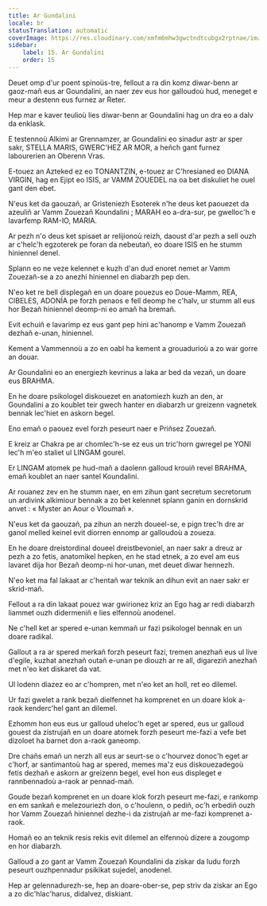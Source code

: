 ```yaml
---
title: Ar Gundalini
locale: br
statusTranslation: automatic
coverImage: https://res.cloudinary.com/xmfm6mhw3gwctndtcubgx2rptnae/image/upload/v1741354419/small_cover_la_gran_rebelion_28716e29d2.webp
sidebar:
    label: 15. Ar Gundalini
    order: 15
---
```

Deuet omp d'ur poent spinoüs-tre, fellout a ra din komz diwar-benn ar gaoz-mañ eus ar Goundalini, an naer zev eus hor galloudoù hud, meneget e meur a destenn eus furnez ar Reter.

Hep mar e kaver teulioù lies diwar-benn ar Goundalini hag un dra eo a dalv da enklask.

E testennoù Alkimi ar Grennamzer, ar Goundalini eo sinadur astr ar sper sakr, STELLA MARIS, GWERC'HEZ AR MOR, a heñch gant furnez labourerien an Oberenn Vras.

E-touez an Azteked ez eo TONANTZIN, e-touez ar C'hresianed eo DIANA VIRGIN, hag en Ejipt eo ISIS, ar VAMM ZOUEDEL na oa bet diskuliet he ouel gant den ebet.

N'eus ket da gaouzañ, ar Gristeniezh Esoterek n'he deus ket paouezet da azeuliñ ar Vamm Zouezañ Koundalini ; MARAH eo a-dra-sur, pe gwelloc'h e lavarfemp RAM-IO, MARIA.

Ar pezh n'o deus ket spisaet ar relijionoù reizh, daoust d'ar pezh a sell ouzh ar c'helc'h egzoterek pe foran da nebeutañ, eo doare ISIS en he stumm hiniennel denel.

Splann eo ne veze kelennet e kuzh d'an dud enoret nemet ar Vamm Zouezañ-se a zo anezhi hiniennel en diabarzh pep den.

N'eo ket re bell displegañ en un doare pouezus eo Doue-Mamm, REA, CIBELES, ADONÍA pe forzh penaos e fell deomp he c'halv, ur stumm all eus hor Bezañ hiniennel deomp-ni eo amañ ha bremañ.

Evit echuiñ e lavarimp ez eus gant pep hini ac'hanomp e Vamm Zouezañ dezhañ e-unan, hiniennel.

Kement a Vammennoù a zo en oabl ha kement a grouadurioù a zo war gorre an douar.

Ar Goundalini eo an energiezh kevrinus a laka ar bed da vezañ, un doare eus BRAHMA.

En he doare psikologel diskouezet en anatomiezh kuzh an den, ar Goundalini a zo koublet teir gwech hanter en diabarzh ur greizenn vagnetek bennak lec'hiet en askorn begel.

Eno emañ o paouez evel forzh peseurt naer e Priñsez Zouezañ.

E kreiz ar Chakra pe ar chomlec'h-se ez eus un tric'horn gwregel pe YONI lec'h m'eo staliet ul LINGAM gourel.

Er LINGAM atomek pe hud-mañ a daolenn galloud krouiñ revel BRAHMA, emañ koublet an naer santel Koundalini.

Ar rouanez zev en he stumm naer, en em zihun gant secretum secretorum un ardivink alkimiour bennak a zo bet kelennet splann ganin en dornskrid anvet : « Myster an Aour o Vloumañ ».

N'eus ket da gaouzañ, pa zihun an nerzh doueel-se, e pign trec'h dre ar ganol melled keinel evit diorren ennomp ar galloudoù a zoueza.

En he doare dreistordinal doueel dreistbevoniel, an naer sakr a dreuz ar pezh a zo fetis, anatomikel hepken, en he stad etnek, a zo evel am eus lavaret dija hor Bezañ deomp-ni hor-unan, met deuet diwar hennezh.

N'eo ket ma fal lakaat ar c'hentañ war teknik an dihun evit an naer sakr er skrid-mañ.

Fellout a ra din lakaat pouez war gwirionez kriz an Ego hag ar redi diabarzh liammet ouzh didermeniñ e lies elfennoù anodenel.

Ne c'hell ket ar spered e-unan kemmañ ur fazi psikologel bennak en un doare radikal.

Gallout a ra ar spered merkañ forzh peseurt fazi, tremen anezhañ eus ul live d'egile, kuzhat anezhañ outañ e-unan pe diouzh ar re all, digareziñ anezhañ met n'eo ket diskaret da vat.

Ul lodenn diazez eo ar c'hompren, met n'eo ket an holl, ret eo dilemel.

Ur fazi gwelet a rank bezañ dielfennet ha komprenet en un doare klok a-raok kenderc'hel gant an dilemel.

Ezhomm hon eus eus ur galloud uheloc'h eget ar spered, eus ur galloud gouest da zistrujañ en un doare atomek forzh peseurt me-fazi a vefe bet dizoloet ha barnet don a-raok ganeomp.

Dre chañs emañ un nerzh all eus ar seurt-se o c'hourvez donoc'h eget ar c'horf, ar santimantoù hag ar spered, memes ma'z eus diskouezadegoù fetis dezhañ e askorn ar greizenn begel, evel hon eus displeget e rannbennadoù a-raok ar pennad-mañ.

Goude bezañ komprenet en un doare klok forzh peseurt me-fazi, e rankomp en em sankañ e melezouriezh don, o c'houlenn, o pediñ, oc'h erbediñ ouzh hor Vamm Zouezañ hiniennel dezhe-i da zistrujañ ar me-fazi komprenet a-raok.

Homañ eo an teknik resis rekis evit dilemel an elfennoù dizere a zougomp en hor diabarzh.

Galloud a zo gant ar Vamm Zouezañ Koundalini da ziskar da ludu forzh peseurt ouzhpennadur psikikat sujedel, anodenel.

Hep ar gelennadurezh-se, hep an doare-ober-se, pep striv da ziskar an Ego a zo dic'hlac'harus, didalvez, diskiant.
